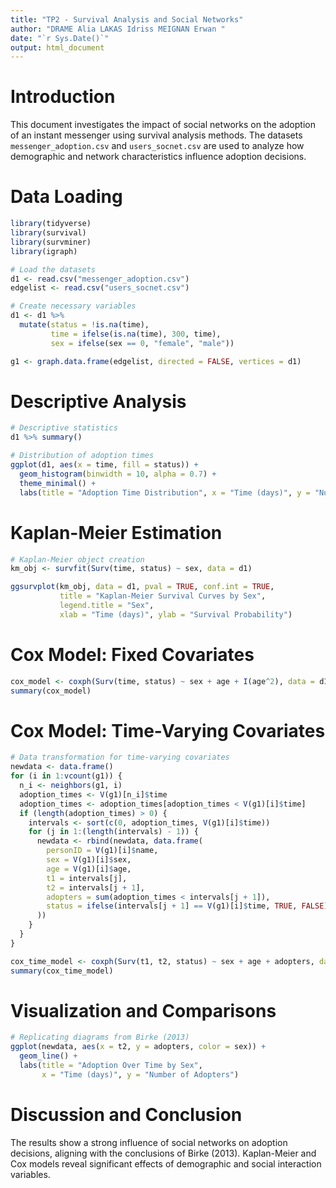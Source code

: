 ```yaml
---
title: "TP2 - Survival Analysis and Social Networks"
author: "DRAME Alia LAKAS Idriss MEIGNAN Erwan "
date: "`r Sys.Date()`"
output: html_document
---
```


# Introduction

This document investigates the impact of social networks on the adoption of an instant messenger using survival analysis methods. The datasets `messenger_adoption.csv` and `users_socnet.csv` are used to analyze how demographic and network characteristics influence adoption decisions.

# Data Loading

```r
library(tidyverse)
library(survival)
library(survminer)
library(igraph)

# Load the datasets
d1 <- read.csv("messenger_adoption.csv")
edgelist <- read.csv("users_socnet.csv")

# Create necessary variables
d1 <- d1 %>% 
  mutate(status = !is.na(time),
         time = ifelse(is.na(time), 300, time),
         sex = ifelse(sex == 0, "female", "male"))

g1 <- graph.data.frame(edgelist, directed = FALSE, vertices = d1)
```

# Descriptive Analysis

```r
# Descriptive statistics
d1 %>% summary()

# Distribution of adoption times
ggplot(d1, aes(x = time, fill = status)) +
  geom_histogram(binwidth = 10, alpha = 0.7) +
  theme_minimal() +
  labs(title = "Adoption Time Distribution", x = "Time (days)", y = "Number of Users")
```

# Kaplan-Meier Estimation

```r
# Kaplan-Meier object creation
km_obj <- survfit(Surv(time, status) ~ sex, data = d1)

ggsurvplot(km_obj, data = d1, pval = TRUE, conf.int = TRUE,
           title = "Kaplan-Meier Survival Curves by Sex",
           legend.title = "Sex",
           xlab = "Time (days)", ylab = "Survival Probability")
```

# Cox Model: Fixed Covariates

```r
cox_model <- coxph(Surv(time, status) ~ sex + age + I(age^2), data = d1)
summary(cox_model)
```

# Cox Model: Time-Varying Covariates

```r
# Data transformation for time-varying covariates
newdata <- data.frame()
for (i in 1:vcount(g1)) {
  n_i <- neighbors(g1, i)
  adoption_times <- V(g1)[n_i]$time
  adoption_times <- adoption_times[adoption_times < V(g1)[i]$time]
  if (length(adoption_times) > 0) {
    intervals <- sort(c(0, adoption_times, V(g1)[i]$time))
    for (j in 1:(length(intervals) - 1)) {
      newdata <- rbind(newdata, data.frame(
        personID = V(g1)[i]$name,
        sex = V(g1)[i]$sex,
        age = V(g1)[i]$age,
        t1 = intervals[j],
        t2 = intervals[j + 1],
        adopters = sum(adoption_times < intervals[j + 1]),
        status = ifelse(intervals[j + 1] == V(g1)[i]$time, TRUE, FALSE)
      ))
    }
  }
}

cox_time_model <- coxph(Surv(t1, t2, status) ~ sex + age + adopters, data = newdata)
summary(cox_time_model)
```

# Visualization and Comparisons

```r
# Replicating diagrams from Birke (2013)
ggplot(newdata, aes(x = t2, y = adopters, color = sex)) +
  geom_line() +
  labs(title = "Adoption Over Time by Sex",
       x = "Time (days)", y = "Number of Adopters")
```

# Discussion and Conclusion

The results show a strong influence of social networks on adoption decisions, aligning with the conclusions of Birke (2013). Kaplan-Meier and Cox models reveal significant effects of demographic and social interaction variables.

